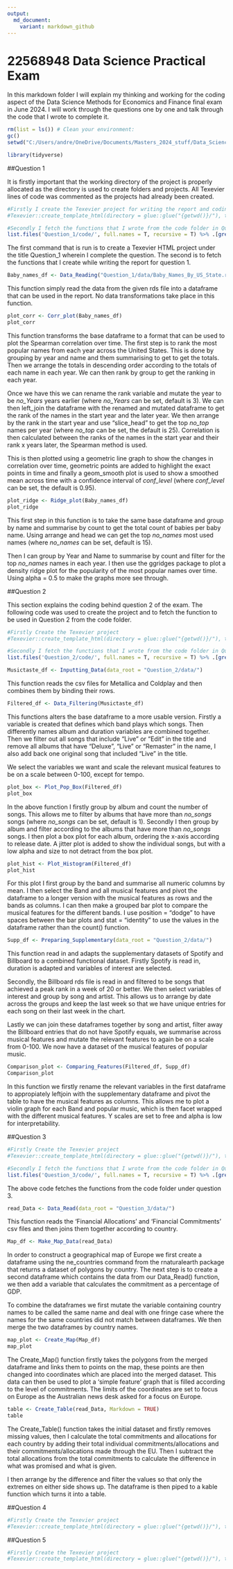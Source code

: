 ```yaml
---
output:
  md_document:
    variant: markdown_github
---
```


# 22568948 Data Science Practical Exam

In this markdown folder I will explain my thinking and working for the coding aspect of the Data Science Methods for Economics and Finance final exam in June 2024. I will work through the questions one by one and talk through the code that I wrote to complete it.


```r

rm(list = ls()) # Clean your environment:
gc()
setwd("C:/Users/andre/OneDrive/Documents/Masters_2024_stuff/Data_Science/Data_Science_Exam/22568948")

library(tidyverse)
```

##Question 1

It is firstly important that the working directory of the project is properly allocated as the directory is used to create folders and projects. All Texevier lines of code was commented as the projects had already been created.

```r
#Firstly I create the Texevier project for writing the report and coding in Question 1
#Texevier::create_template_html(directory = glue::glue("{getwd()}/"), template_name = "Question_1")

#Secondly I fetch the functions that I wrote from the code folder in Question 1
list.files('Question_1/code/', full.names = T, recursive = T) %>% .[grepl('.R', .)] %>% as.list() %>% walk(~source(.))

```

The first command that is run is to create a Texevier HTML project under the title Question_1 wherein I complete the question. The second is to fetch the functions that I create while writing the report for question 1.

```r
Baby_names_df <- Data_Reading("Question_1/data/Baby_Names_By_US_State.rds")
```

This function simply read the data from the given rds file into a dataframe that can be used in the report. No data transformations take place in this function.

```r
plot_corr <- Corr_plot(Baby_names_df)
plot_corr
```

This function transforms the base dataframe to a format that can be used to plot the Spearman correlation over time. The first step is to rank the most popular names from each year across the United States. This is done by grouping by year and name and them summarising to get to get the totals. Then we arrange the totals in descending order according to the totals of each name in each year. We can then rank by group to get the ranking in each year.

Once we have this we can rename the rank variable and mutate the year to be _no_Years_ years earlier (where _no_Years_ can be set, default is 3). We can then left_join the dataframe with the renamed and mutated dataframe to get the rank of the names in the start year and the later year. We then arrange by the rank in the start year and use "slice_head" to get the top _no_top_ names per year (where _no_top_ can be set, the default is 25). Correlation is then calculated between the ranks of the names in the start year and their rank x years later, the Spearman method is used.

This is then plotted using a geometric line graph to show the changes in correlation over time, geometric points are added to highlight the exact points in time and finally a geom_smooth plot is used to show a smoothed mean across time with a confidence interval of _conf_level_ (where _conf_level_ can be set, the default is 0.95).

```r
plot_ridge <- Ridge_plot(Baby_names_df)
plot_ridge
```

This first step in this function is to take the same base dataframe and group by name and summarise by count to get the total count of babies per baby name. Using arrange and head we can get the top _no_names_ most used names (where _no_names_ can be set, default is 15). 

Then I can group by Year and Name to summarise by count and filter for the top _no_names_ names in each year. I then use the ggridges package to plot a density ridge plot for the popularity of the most popular names over time. Using alpha = 0.5 to make the graphs more see through. 

##Question 2

This section explains the coding behind question 2 of the exam. The following code was used to create the project and to fetch the function to be used in Question 2 from the code folder.

```r
#Firstly Create the Texevier project
#Texevier::create_template_html(directory = glue::glue("{getwd()}/"), template_name = "Question_2")

#Secondly I fetch the functions that I wrote from the code folder in Question 2
list.files('Question_2/code/', full.names = T, recursive = T) %>% .[grepl('.R', .)] %>% as.list() %>% walk(~source(.))
```

```r
Musictaste_df <- Inputting_Data(data_root = "Question_2/data/")
```

This function reads the csv files for Metallica and Coldplay and then combines them by binding their rows.

```r
Filtered_df <- Data_Filtering(Musictaste_df)
```

This functions alters the base dataframe to a more usable version. Firstly a variable is created that defines which band plays which songs. Then differently names album and duration variables are combined together. Then we filter out all songs that include "Live" or "Edit" in the title and remove all albums that have "Deluxe", "Live" or "Remaster" in the name, I also add back one original song that included "Live" in the title.

We select the variables we want and scale the relevant musical features to be on a scale between 0-100, except for tempo.

```r
plot_box <- Plot_Pop_Box(Filtered_df)
plot_box
```

In the above function I firstly group by album and count the number of songs. This allows me to filter by albums that have more than _no_songs_ songs (where _no_songs_ can be set, default is 1). Secondly I then group by album and filter according to the albums that have more than _no_songs_ songs. I then plot a box plot for each album, ordering the x-axis according to release date. A jitter plot is added to show the individual songs, but with a low alpha and size to not detract from the box plot.

```r
plot_hist <- Plot_Histogram(Filtered_df)
plot_hist
```

For this plot I first group by the band and summarise all numeric columns by mean. I then select the Band and all musical features and pivot the dataframe to a longer version with the musical features as rows and the bands as columns. I can then make a grouped bar plot to compare the musical features for the different bands. I use position = "dodge" to have spaces between the bar plots and stat = "identity" to use the values in the dataframe rather than the count() function.

```r
Supp_df <- Preparing_Supplementary(data_root = "Question_2/data/")
```

This function read in and adapts the supplementary datasets of Spotify and Billboard to a combined functional dataset. Firstly Spotify is read in, duration is adapted and variables of interest are selected. 

Secondly, the Billboard rds file is read in and filtered to be songs that achieved a peak rank in a week of 20 or better. We then select variables of interest and group by song and artist. This allows us to arrange by date across the groups and keep the last week so that we have unique entries for each song on their last week in the chart.

Lastly we can join these dataframes together by song and artist, filter away the Billboard entries that do not have Spotify equals, we summarise across musical features and mutate the relevant features to again be on a scale from 0-100. We now have a dataset of the musical features of popular music.

```r
Comparison_plot <- Comparing_Features(Filtered_df, Supp_df)
Comparison_plot
```

In this function we firstly rename the relevant variables in the first dataframe to appropiately leftjoin with the supplementary dataframe and pivot the table to have the musical features as columns. This allows me to plot a violin graph for each Band and popular music, which is then facet wrapped with the different musical features. Y scales are set to free and alpha is low for interpretability. 

##Question 3

```r
#Firstly Create the Texevier project
#Texevier::create_template_html(directory = glue::glue("{getwd()}/"), template_name = "Question_3")

#Secondly I fetch the functions that I wrote from the code folder in Question 3
list.files('Question_3/code/', full.names = T, recursive = T) %>% .[grepl('.R', .)] %>% as.list() %>% walk(~source(.))
```

The above code fetches the functions from the code folder under question 3.

```r
read_Data <- Data_Read(data_root = "Question_3/data/")
```

This function reads the 'Financial Allocations' and 'Financial Commitments' csv files and then joins them together according to country. 

```r
Map_df <- Make_Map_Data(read_Data)
```

In order to construct a geographical map of Europe we first create a dataframe using the ne_countries command from the rnaturalearth package that returns a dataset of polygons by country. The next step is to create a second dataframe which contains the data from our Data_Read() function, we then add a variable that calculates the commitment as a percentage of GDP.

To combine the dataframes we first mutate the variable containing country names to be called the same name and deal with one fringe case where the names for the same countries did not match between dataframes. We then merge the two dataframes by country names.

```r
map_plot <- Create_Map(Map_df)
map_plot
```

The Create_Map() function firstly takes the polygons from the merged dataframe and links them to points on the map, these points are then changed into coordinates which are placed into the merged dataset. This data can then be used to plot a 'simple feature' graph that is filled according to the level of commitments. The limits of the coordinates are set to focus on Europe as the Australian news desk asked for a focus on Europe.

```r
table <- Create_Table(read_Data, Markdown = TRUE)
table
```

The Create_Table() function takes the initial dataset and firstly removes missing values, then I calculate the total commitments and allocations for each country by adding their total individual commitments/allocations and their commitments/allocations made through the EU. Then I subtract the total allocations from the total commitments to calculate the difference in what was promised and what is given. 

I then arrange by the difference and filter the values so that only the extremes on either side shows up. The dataframe is then piped to a kable function which turns it into a table.

##Question 4

```r
#Firstly Create the Texevier project
#Texevier::create_template_html(directory = glue::glue("{getwd()}/"), template_name = "Question_4")


```

##Question 5

```r
#Firstly Create the Texevier project
#Texevier::create_template_html(directory = glue::glue("{getwd()}/"), template_name = "Question_5")

```



